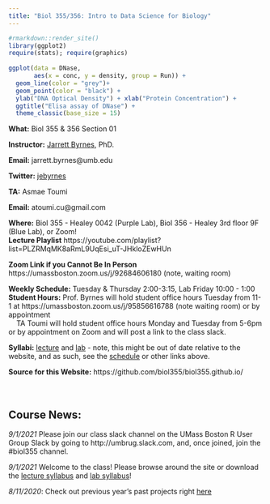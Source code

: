 ```yaml
---
title: "Biol 355/356: Intro to Data Science for Biology"
---
```


```r
#rmarkdown::render_site()
library(ggplot2)
require(stats); require(graphics)
  
ggplot(data = DNase,
       aes(x = conc, y = density, group = Run)) +
  geom_line(color = "grey")+
  geom_point(color = "black") +
  ylab("DNA Optical Density") + xlab("Protein Concentration") +
  ggtitle("Elisa assay of DNase") +
  theme_classic(base_size = 15)
```

**What:** Biol 355 & 356 Section 01  
  
**Instructor:** [Jarrett Byrnes](http://byrneslab.net), PhD.

**Email:** jarrett.byrnes@umb.edu  
  
**Twitter:** [jebyrnes](http://twitter.com/jebyrnes)

**TA:** Asmae Toumi

**Email:** atoumi.cu@gmail.com

**Where:** Biol 355 - Healey 0042 (Purple Lab), Biol 356 - Healey 3rd floor 9F (Blue Lab), or Zoom!  
**Lecture Playlist** https://youtube.com/playlist?list=PLZRMqMK8aRmL9UqEsi_uT-JHkloZEwHUn  

**Zoom Link if you Cannot Be In Person** https://umassboston.zoom.us/j/92684606180 (note, waiting room)  

**Weekly Schedule:** Tuesday & Thursday 2:00-3:15, Lab Friday 10:00 - 1:00  
**Student Hours:** Prof. Byrnes will hold student office hours Tuesday from 11-1 at https://umassboston.zoom.us/j/95856616788 (note waiting room) or by appointment  
&nbsp; &nbsp; TA Toumi  will hold student office hours Monday and Tuesday from 5-6pm or by appointment on Zoom and will post a link to the class slack.  

**Syllabi:** [lecture](./biol_355_syllabus_2021.docx) and [lab](./biol_356_syllabus_2021.docx) - note, this might be out of date relative to the website, and as such, see the [schedule](schedule.html) or other links above.  
  
**Source for this Website:** https://github.com/biol355/biol355.github.io/
&nbsp;  
&nbsp;  
&nbsp;  

## Course News:  

*9/1/2021*  Please join our class slack channel on the UMass Boston R User Group Slack by going to http://umbrug.slack.com, and, once joined, join the #biol355 channel.  

*9/1/2021*   Welcome to the class! Please browse around the site or download the [lecture syllabus](./governance_syllabus/byrnes_355_datascience_lecture_4.docx) and [lab syllabus](./governance_syllabus/byrnes_356_datascience_lab_4.docx)!  

*8/11/2020*: Check out previous year's past projects right [here](./past_projects.html)  


